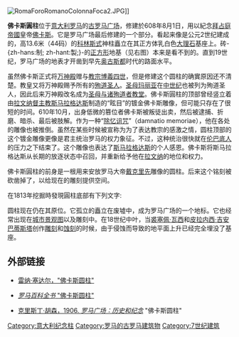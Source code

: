 [[File:RomaForoRomanoColonnaFoca2.JPG|thumb]]]]

'''佛卡斯圓柱'''位于[[意大利|意大利]][[罗马|罗马]]的[[古羅馬廣場|古罗马广场]]，修建於608年8月1日，用以紀念[[拜占庭帝國|拜占庭帝國]]皇帝[[福卡斯|佛卡斯]]。它是罗马广场最后修建的一个部分。看起来像是公元2世纪建成的，高13.6米（44码）的[[科林斯柱式|科林斯式]]神柱矗立在其正方体乳白色[[大理石|大理石]]基座上。砖-{zh-hans:制; zh-hant:製;}-的[[正方形|正方形]]地基（见右图）本来是看不到的。直到19世纪，罗马广场的地表才开凿到早先[[奥古斯都|奥古斯都]]时代的路面水平。

虽然佛卡斯正式将[[万神殿|万神殿]]赠与[[教宗|教宗]][[博義四世|博義四世]]，但是修建这个圆柱的确實原因还不清楚。教皇又将万神殿赐予所有的[[殉道者|殉道圣人]]。[[圣母玛丽亚|圣母玛丽亚]]在[[中世纪|中世纪]]也被列为殉道圣人，因此后来万神殿改名成为[[圣母与诸殉道者教堂|圣母与诸殉道者教堂]]。佛卡斯圓柱的顶部曾经竖立着由[[拉文纳督主教|拉文纳督主教]][[斯马拉格达斯|斯马拉格达斯]]制造的“眩目”的镀金佛卡斯雕像，但可能只存在了很短的时间。610年10月，出身低微的篡位者佛卡斯被叛徒出卖，然后被逮捕、折磨、暗杀、最后被肢解。作为一种“[[除忆诅咒|除忆诅咒]]”（damnatio memoriae），他在各处的雕像也被推倒。虽然在某些时候被宣称为为了表达教宗的感激之情，圆柱顶部的这个镀金雕像更像是君主统治罗马的权力象征。不过，这种统治很快就在[[伦巴底人|伦巴底人]]的压力之下结束了。这个雕像也表达了[[斯马拉格达斯|斯马拉格达斯]]的个人感恩。佛卡斯将斯马拉格达斯从长期的放逐状态中召回，并重新给予他在[[拉文纳|拉文纳]]的地位和权力。

佛卡斯圓柱的前身是一根用来安放罗马大帝[[戴克里先|戴克里先]]雕像的圆柱。后来这个铭刻被砍凿掉了，以给现在的雕刻提供空间。

在1813年挖掘時發現圓柱底部有下列文字:
{{quote|給我們至高慈悲的王子陛下, <br /> 佛卡斯帝王, <br /> 上主加冕至永生, <br /> 對奥古斯都永遠的勝利者, <br /> 斯馬拉格達斯, 義大利的貴族以及首長, <br /> 爲了聖殿的緣故,<br /> 也爲了他的贖罪, <br /> 爲了他無數次因著憐慈而受到的益處, <br /> 也爲了義大利得到的和平, 以及保存的自由, <br /> 這個爲主人做的雕像, <br /> 閃耀著金色的光芒, <br /> 與它的光榮立在這個壯觀的柱子上, <br /> 在八月的第一天獻給他,<br /> 在十五計年曆的第十一年, <br /> 在受他恩澤後的第五年 <br /> Optimo clementiss[imo piissi]moque <br /> principi domino n[ostro] <br /> F[ocae imperat]ori <br /> perpetuo a d[e]o coronato, [t]riumphatori <br /> semper Augusto <br /> Smaragdus ex praepos[ito] sacri palatii <br /> ac patricius et exarchus Italiae <br /> devotus eius clementiae <br /> pro innumerabilibus pietatis eius beneficiis et pro quiete <br /> procurata Ital[iae] ac conservata libertate <br /> hanc sta(tuam maiesta)tis eius <br /> auri splend(ore fulge)ntem huic <br /> sublimi colu(m)na(e ad) perennem <br /> ipsius gloriam imposuit ac dedicavit <br /> die prima mensis Augusti, indict[ione] und[icesima] <br /> p[ost] c[onsulatum] pietatis eius anno quinto}}

圆柱现在仍在其原位。它孤立的矗立在废墟中，成为罗马广场的一个地标。它也经常出现在[[城市景观图|城市景观图]]以及雕刻中。在18世纪中叶，当[[裘塞佩·瓦西|裘塞佩·瓦西]]和[[皮拉内西·吉安巴蒂斯塔|皮拉内西·吉安巴蒂斯塔]]创作[[雕刻|雕刻]]和[[蚀刻|蚀刻]]的时候，由于侵蚀而导致的地平面上升已经完全埋没了基座。

==外部链接==
* {{en}}[https://web.archive.org/web/20160305164800/http://sights.seindal.dk/photo/10017,s166f.html 雷纳·塞达尔，"佛卡斯圆柱"]
* {{en}}[http://penelope.uchicago.edu/~grout/encyclopaedia_romana/romanforum/phocas.html ''罗马百科全书'' "佛卡斯圆柱"]
* {{en}}[http://penelope.uchicago.edu/Thayer/E/Gazetteer/Places/Europe/Italy/Lazio/Roma/Rome/Forum_Romanum/_Texts/Huelsen*/2/14.html 克里斯丁·胡森，1906. ''罗马广场：历史和纪念'']  "佛卡斯圆柱"
{{commons|Column of Phokas}}

[[Category:意大利纪念柱|Category:意大利纪念柱]]
[[Category:罗马的古罗马建筑物|Category:罗马的古罗马建筑物]]
[[Category:7世纪建筑|Category:7世纪建筑]]